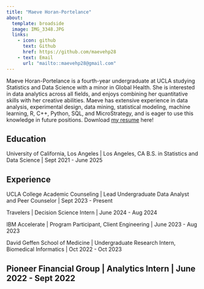 ```yaml
---
title: "Maeve Horan-Portelance"
about:
  template: broadside
  image: IMG_3348.JPG
  links:
    - icon: github
      text: Github
      href: https://github.com/maevehp28
    - text: Email
      url: "mailto::maevehp28@gmail.com"
---
```


Maeve Horan-Portelance is a fourth-year undergraduate at UCLA studying Statistics and Data Science with a minor in Global Health. She is interested in data analytics across all fields, and enjoys combining her quantitative skills with her creative abilities. Maeve has extensive experience in data analysis, experimental design, data mining, statistical modeling, machine learning, R, C++, Python, SQL, and MicroStrategy, and is eager to use this knowledge in future positions. Download [my resume](/resume.pdf) here!

## Education

University of California, Los Angeles | Los Angeles, CA
B.S. in Statistics and Data Science | Sept 2021 - June 2025

## Experience

UCLA College Academic Counseling | Lead Undergraduate Data Analyst and Peer Counselor | Sept 2023 - Present

Travelers | Decision Science Intern | June 2024 - Aug 2024

IBM Accelerate | Program Participant, Client Engineering | June 2023 - Aug 2023

David Geffen School of Medicine | Undergraduate Research Intern, Biomedical Informatics | Oct 2022 - Oct 2023

Pioneer Financial Group | Analytics Intern | June 2022 - Sept 2022
---
